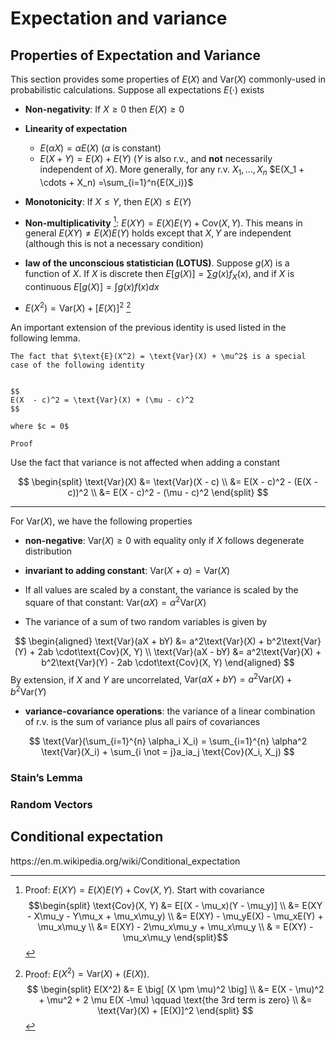 # Expectation and variance

## Properties of Expectation and Variance 

This section provides some properties of $E(X)$ and $\text{Var}(X)$ commonly-used in probabilistic calculations. Suppose all expectations $E(\cdot)$ exists 


- **Non-negativity**: If $X \ge 0$ then $E(X) \ge 0$  
- **Linearity of expectation**  
    - $E(\alpha X) = \alpha E(X)$ ($\alpha$ is constant)  
    - $E(X + Y) = E(X) + E(Y)$ ($Y$ is also r.v., and **not** necessarily independent of $X$). More generally,  for any r.v. $X_1, ..., X_n$ $E(X_1 + \cdots + X_n) =\sum_{i=1}^n{E(X_i)}$  
    

- **Monotonicity**: If $X \le Y$, then $E(X) \le E(Y)$  

- **Non-multiplicativity** ^[Proof: $E(XY) = E(X)E(Y) + \text{Cov}(X, Y)$. Start with covariance $$\begin{split}
\text{Cov}(X, Y) &= E[(X - \mu_x)(Y - \mu_y)] \\
&= E(XY - X\mu_y - Y\mu_x + \mu_x\mu_y) \\
&= E(XY) - \mu_yE(X) - \mu_xE(Y) + \mu_x\mu_y \\
&= E(XY) - 2\mu_x\mu_y + \mu_x\mu_y \\
& = E(XY) - \mu_x\mu_y
\end{split}$$]: $E(XY) = E(X)E(Y) + \text{Cov}(X, Y)$. This means in general $E(XY) \not= E(X)E(Y)$ holds except that $X, Y$ are independent (although this is not a necessary condition) 

- **law of the unconscious statistician (LOTUS)**. Suppose $g(X)$ is a function of $X$. If $X$ is discrete then $E[g(X)] = \sum g(x)f_X(x)$, and if $X$ is continuous $E[g(X)] = \int g(x)f(x)dx$  

- $E(X^2) = \text{Var}(X) + [E(X)]^2$ ^[Proof: $E(X^2) = \text{Var}(X) + \big( E(X) \big)$. $$
\begin{split}
E(X^2) &= E \big[ (X \pm \mu)^2 \big] \\
&= E(X - \mu)^2 + \mu^2 + 2 \mu E(X -\mu) \qquad \text{the 3rd term is zero} \\
&= \text{Var}(X) + [E(X)]^2
\end{split}
$$]



An important extension of the previous identity is used listed in the following lemma. 

```lemma

The fact that $\text{E}(X^2) = \text{Var}(X) + \mu^2$ is a special case of the following identity


$$
E(X  - c)^2 = \text{Var}(X) + (\mu - c)^2
$$
  
where $c = 0$
```







```block2
Proof
```


Use the fact that variance is not affected when adding a constant 

$$
\begin{split}
\text{Var}(X) &= \text{Var}(X - c) \\
&= E(X - c)^2 - (E(X - c))^2 \\ 
&= E(X - c)^2 - (\mu - c)^2
\end{split}
$$

<hr> 

For $\text{Var}(X)$, we have the following properties 

- **non-negative**: $\text{Var}(X) \ge 0$ with equality only if $X$ follows degenerate distribution  
- **invariant to adding constant**: $\text{Var}(X + \alpha) = \text{Var}(X)$  

- If all values are scaled by a constant, the variance is scaled by the square of that constant:  $\text{Var}(\alpha X) = \alpha^2\text{Var}(X)$  

- The variance of a sum of two random variables is given by 

$$
\begin{aligned}
\text{Var}(aX + bY) &= a^2\text{Var}(X) + b^2\text{Var}(Y) + 2ab \cdot\text{Cov}(X, Y) \\
\text{Var}(aX - bY) &= a^2\text{Var}(X) + b^2\text{Var}(Y) - 2ab \cdot\text{Cov}(X, Y)
\end{aligned}
$$
By extension, if $X$ and $Y$ are uncorrelated, $\text{Var}(aX + bY) = a^2\text{Var}(X) + b^2\text{Var}(Y)$


- **variance-covariance operations**: the variance of a linear combination of r.v. is the sum of variance plus all pairs of covariances 

$$
\text{Var}(\sum_{i=1}^{n} \alpha_i X_i) =
\sum_{i=1}^{n} \alpha^2 \text{Var}(X_i) + \sum_{i \not = j}a_ia_j \text{Cov}(X_i, X_j)
$$


### Stain's Lemma
  


### Random Vectors 


## Conditional expectation

https://en.m.wikipedia.org/wiki/Conditional_expectation